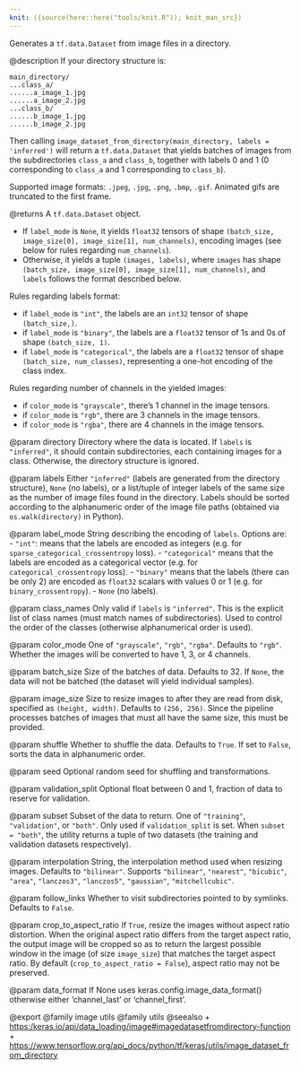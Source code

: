 ```yaml
---
knit: ({source(here::here("tools/knit.R")); knit_man_src})
---
```

Generates a `tf.data.Dataset` from image files in a directory.

@description
If your directory structure is:

```
main_directory/
...class_a/
......a_image_1.jpg
......a_image_2.jpg
...class_b/
......b_image_1.jpg
......b_image_2.jpg
```

Then calling `image_dataset_from_directory(main_directory,
labels = 'inferred')` will return a `tf.data.Dataset` that yields batches of
images from the subdirectories `class_a` and `class_b`, together with labels
0 and 1 (0 corresponding to `class_a` and 1 corresponding to `class_b`).

Supported image formats: `.jpeg`, `.jpg`, `.png`, `.bmp`, `.gif`.
Animated gifs are truncated to the first frame.

@returns
A `tf.data.Dataset` object.

- If `label_mode` is `None`, it yields `float32` tensors of shape
    `(batch_size, image_size[0], image_size[1], num_channels)`,
    encoding images (see below for rules regarding `num_channels`).
- Otherwise, it yields a tuple `(images, labels)`, where `images` has
    shape `(batch_size, image_size[0], image_size[1], num_channels)`,
    and `labels` follows the format described below.

Rules regarding labels format:

- if `label_mode` is `"int"`, the labels are an `int32` tensor of shape
    `(batch_size,)`.
- if `label_mode` is `"binary"`, the labels are a `float32` tensor of
    1s and 0s of shape `(batch_size, 1)`.
- if `label_mode` is `"categorical"`, the labels are a `float32` tensor
    of shape `(batch_size, num_classes)`, representing a one-hot
    encoding of the class index.

Rules regarding number of channels in the yielded images:

- if `color_mode` is `"grayscale"`,
    there's 1 channel in the image tensors.
- if `color_mode` is `"rgb"`,
    there are 3 channels in the image tensors.
- if `color_mode` is `"rgba"`,
    there are 4 channels in the image tensors.

@param directory
Directory where the data is located.
If `labels` is `"inferred"`, it should contain
subdirectories, each containing images for a class.
Otherwise, the directory structure is ignored.

@param labels
Either `"inferred"`
(labels are generated from the directory structure),
`None` (no labels),
or a list/tuple of integer labels of the same size as the number of
image files found in the directory. Labels should be sorted
according to the alphanumeric order of the image file paths
(obtained via `os.walk(directory)` in Python).

@param label_mode
String describing the encoding of `labels`. Options are:
- `"int"`: means that the labels are encoded as integers
    (e.g. for `sparse_categorical_crossentropy` loss).
- `"categorical"` means that the labels are
    encoded as a categorical vector
    (e.g. for `categorical_crossentropy` loss).
- `"binary"` means that the labels (there can be only 2)
    are encoded as `float32` scalars with values 0 or 1
    (e.g. for `binary_crossentropy`).
- `None` (no labels).

@param class_names
Only valid if `labels` is `"inferred"`.
This is the explicit list of class names
(must match names of subdirectories). Used to control the order
of the classes (otherwise alphanumerical order is used).

@param color_mode
One of `"grayscale"`, `"rgb"`, `"rgba"`.
Defaults to `"rgb"`. Whether the images will be converted to
have 1, 3, or 4 channels.

@param batch_size
Size of the batches of data. Defaults to 32.
If `None`, the data will not be batched
(the dataset will yield individual samples).

@param image_size
Size to resize images to after they are read from disk,
specified as `(height, width)`. Defaults to `(256, 256)`.
Since the pipeline processes batches of images that must all have
the same size, this must be provided.

@param shuffle
Whether to shuffle the data. Defaults to `True`.
If set to `False`, sorts the data in alphanumeric order.

@param seed
Optional random seed for shuffling and transformations.

@param validation_split
Optional float between 0 and 1,
fraction of data to reserve for validation.

@param subset
Subset of the data to return.
One of `"training"`, `"validation"`, or `"both"`.
Only used if `validation_split` is set.
When `subset = "both"`, the utility returns a tuple of two datasets
(the training and validation datasets respectively).

@param interpolation
String, the interpolation method used when
resizing images. Defaults to `"bilinear"`.
Supports `"bilinear"`, `"nearest"`, `"bicubic"`, `"area"`,
`"lanczos3"`, `"lanczos5"`, `"gaussian"`, `"mitchellcubic"`.

@param follow_links
Whether to visit subdirectories pointed to by symlinks.
Defaults to `False`.

@param crop_to_aspect_ratio
If `True`, resize the images without aspect
ratio distortion. When the original aspect ratio differs from the
target aspect ratio, the output image will be cropped so as to
return the largest possible window in the image
(of size `image_size`) that matches the target aspect ratio. By
default (`crop_to_aspect_ratio = False`), aspect ratio may not be
preserved.

@param data_format
If None uses keras.config.image_data_format()
otherwise either 'channel_last' or 'channel_first'.

@export
@family image utils
@family utils
@seealso
+ <https:/keras.io/api/data_loading/image#imagedatasetfromdirectory-function>
+ <https://www.tensorflow.org/api_docs/python/tf/keras/utils/image_dataset_from_directory>
